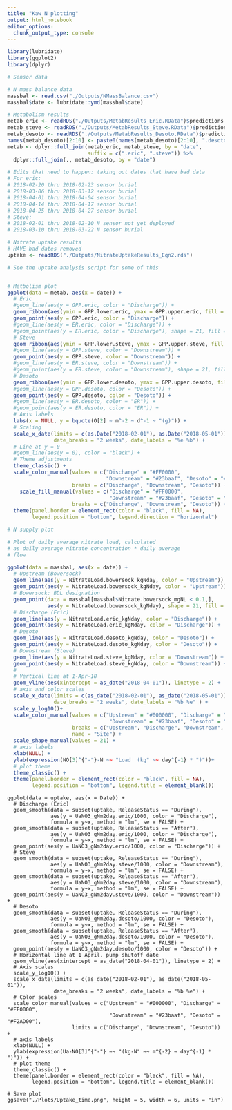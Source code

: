 ```yaml
---
title: "Kaw N plotting"
output: html_notebook
editor_options: 
  chunk_output_type: console
---
```


```r
library(lubridate)
library(ggplot2)
library(dplyr)
```

```r
# Sensor data

# N mass balance data
massbal <- read.csv("./Outputs/NMassBalance.csv")
massbal$date <- lubridate::ymd(massbal$date)

# Metabolism results
metab_eric <- readRDS("./Outputs/MetabResults_Eric.RData")$predictions
metab_steve <- readRDS("./Outputs/MetabResults_Steve.RData")$predictions
metab_desoto <- readRDS("./Outputs/MetabResults_Desoto.RData")$predictions
names(metab_desoto)[2:10] <- paste0(names(metab_desoto)[2:10], ".desoto")
metab <- dplyr::full_join(metab_eric, metab_steve, by = "date", 
                          suffix = c(".eric", ".steve")) %>%
  dplyr::full_join(., metab_desoto, by = "date")

# Edits that need to happen: taking out dates that have bad data
# For eric:
# 2018-02-20 thru 2018-02-23 sensor burial
# 2018-03-06 thru 2018-03-12 sensor burial
# 2018-04-01 thru 2018-04-04 sensor burial
# 2018-04-14 thru 2018-04-17 sensor burial
# 2018-04-25 thru 2018-04-27 sensor burial
# Steve:
# 2018-02-01 thru 2018-02-10 N sensor not yet deployed
# 2018-03-10 thru 2018-03-22 N sensor burial

# Nitrate uptake results
# HAVE bad dates removed
uptake <- readRDS("./Outputs/NitrateUptakeResults_Eqn2.rds")
```

```r
# See the uptake analysis script for some of this
```

```r
```

```r
# Metbolism plot
ggplot(data = metab, aes(x = date)) +
  # Eric
  #geom_line(aes(y = GPP.eric, color = "Discharge")) +
  geom_ribbon(aes(ymin = GPP.lower.eric, ymax = GPP.upper.eric, fill = "Discharge"), alpha = 0.15) +
  geom_point(aes(y = GPP.eric, color = "Discharge")) +
  #geom_line(aes(y = ER.eric, color = "Discharge")) +
  #geom_point(aes(y = ER.eric, color = "Discharge"), shape = 21, fill = "white") +
  # Steve
  geom_ribbon(aes(ymin = GPP.lower.steve, ymax = GPP.upper.steve, fill = "Downstream"), alpha = 0.15) +
  #geom_line(aes(y = GPP.steve, color = "Downstream")) +
  geom_point(aes(y = GPP.steve, color = "Downstream")) +
  #geom_line(aes(y = ER.steve, color = "Downstream")) +
  #geom_point(aes(y = ER.steve, color = "Downstream"), shape = 21, fill = "white") +
  # Desoto
  geom_ribbon(aes(ymin = GPP.lower.desoto, ymax = GPP.upper.desoto, fill = "Desoto"), alpha = 0.15) +
  #geom_line(aes(y = GPP.desoto, color = "Desoto")) +
  geom_point(aes(y = GPP.desoto, color = "Desoto")) +
  #geom_line(aes(y = ER.desoto, color = "ER")) +
  #geom_point(aes(y = ER.desoto, color = "ER")) +
  # Axis labels
  labs(x = NULL, y = bquote(O[2] ~ m^-2 ~ d^-1 ~ "(g)")) +
  # Scaling
  scale_x_date(limits = c(as.Date("2018-02-01"), as.Date("2018-05-01")), 
               date_breaks = "2 weeks", date_labels = "%e %b") +
  # Line at y = 0
  #geom_line(aes(y = 0), color = "black") +
  # Theme adjustments
  theme_classic() +
  scale_color_manual(values = c("Discharge" = "#FF0000", 
                                "Downstream" = "#23baaf", "Desoto" = "#F2AD00"),
                     breaks = c("Discharge", "Downstream", "Desoto")) +
    scale_fill_manual(values = c("Discharge" = "#FF0000", 
                                 "Downstream" = "#23baaf", "Desoto" = "#F2AD00"),
                     breaks = c("Discharge", "Downstream", "Desoto")) +
  theme(panel.border = element_rect(color = "black", fill = NA),
        legend.position = "bottom", legend.direction = "horizontal")

# N supply plot

# Plot of daily average nitrate load, calculated 
# as daily average nitrate concentration * daily average
# flow

ggplot(data = massbal, aes(x = date)) +
  # Upstream (Bowersock)
  geom_line(aes(y = NitrateLoad.bowersock_kgNday, color = "Upstream")) +
  geom_point(aes(y = NitrateLoad.bowersock_kgNday, color = "Upstream")) +
  # Bowersock: BDL designation
  geom_point(data = massbal[massbal$Nitrate.bowersock_mgNL < 0.1,],
             aes(y = NitrateLoad.bowersock_kgNday), shape = 21, fill = "white") +
  # Discharge (Eric)
  geom_line(aes(y = NitrateLoad.eric_kgNday, color = "Discharge")) +
  geom_point(aes(y = NitrateLoad.eric_kgNday, color = "Discharge")) +
  # Desoto
  geom_line(aes(y = NitrateLoad.desoto_kgNday, color = "Desoto")) +
  geom_point(aes(y = NitrateLoad.desoto_kgNday, color = "Desoto")) +
  # Downstream (Steve)
  geom_line(aes(y = NitrateLoad.steve_kgNday, color = "Downstream")) +
  geom_point(aes(y = NitrateLoad.steve_kgNday, color = "Downstream")) +
  #
  # Vertical line at 1-Apr-18
  geom_vline(aes(xintercept = as_date("2018-04-01")), linetype = 2) +
  # axis and color scales
  scale_x_date(limits = c(as_date("2018-02-01"), as_date("2018-05-01")),
               date_breaks = "2 weeks", date_labels = "%b %e" ) + 
  scale_y_log10()+
  scale_color_manual(values = c("Upstream" = "#000000", "Discharge" = "#FF0000", 
                                 "Downstream" = "#23baaf", "Desoto" = "#F2AD00"),
                     breaks = c("Upstream", "Discharge", "Downstream", "Desoto"),
                     name = "Site") +
  scale_shape_manual(values = 21) +
  # axis labels
  xlab(NULL) + 
  ylab(expression(NO[3]^{"-"}-N ~~ "Load  (kg" ~~ day^{-1} * ")"))+
  # plot theme
  theme_classic() +
  theme(panel.border = element_rect(color = "black", fill = NA),
        legend.position = "bottom", legend.title = element_blank())
```

```Fig
ggplot(data = uptake, aes(x = Date)) +
  # Discharge (Eric)
  geom_smooth(data = subset(uptake, ReleaseStatus == "During"), 
              aes(y = UaNO3_gNm2day.eric/1000, color = "Discharge"), 
              formula = y~x, method = "lm", se = FALSE) +
  geom_smooth(data = subset(uptake, ReleaseStatus == "After"), 
              aes(y = UaNO3_gNm2day.eric/1000, color = "Discharge"), 
              formula = y~x, method = "lm", se = FALSE) +
  geom_point(aes(y = UaNO3_gNm2day.eric/1000, color = "Discharge")) +
  # Steve
  geom_smooth(data = subset(uptake, ReleaseStatus == "During"), 
              aes(y = UaNO3_gNm2day.steve/1000, color = "Downstream"), 
              formula = y~x, method = "lm", se = FALSE) +
  geom_smooth(data = subset(uptake, ReleaseStatus == "After"), 
              aes(y = UaNO3_gNm2day.steve/1000, color = "Downstream"), 
              formula = y~x, method = "lm", se = FALSE) +
  geom_point(aes(y = UaNO3_gNm2day.steve/1000, color = "Downstream")) +
  # Desoto
  geom_smooth(data = subset(uptake, ReleaseStatus == "During"), 
              aes(y = UaNO3_gNm2day.desoto/1000, color = "Desoto"), 
              formula = y~x, method = "lm", se = FALSE) +
  geom_smooth(data = subset(uptake, ReleaseStatus == "After"), 
              aes(y = UaNO3_gNm2day.desoto/1000, color = "Desoto"), 
              formula = y~x, method = "lm", se = FALSE) +
  geom_point(aes(y = UaNO3_gNm2day.desoto/1000, color = "Desoto")) +
  # Horizontal line at 1 April, pump shutoff date
  geom_vline(aes(xintercept = as_date("2018-04-01")), linetype = 2) +
  # Axis scales
  scale_y_log10() +
  scale_x_date(limits = c(as_date("2018-02-01"), as_date("2018-05-01")),
               date_breaks = "2 weeks", date_labels = "%b %e") + 
  # Color scales
  scale_color_manual(values = c("Upstream" = "#000000", "Discharge" = "#FF0000", 
                                 "Downstream" = "#23baaf", "Desoto" = "#F2AD00"),
                     limits = c("Discharge", "Downstream", "Desoto")) +
  # axis labels
  xlab(NULL) + 
  ylab(expression(Ua-NO[3]^{"-"} ~~ "(kg-N" ~~ m^{-2} ~ day^{-1} * ")")) +
  # plot theme
  theme_classic() +
  theme(panel.border = element_rect(color = "black", fill = NA),
        legend.position = "bottom", legend.title = element_blank())

# Save plot
ggsave("./Plots/Uptake_time.png", height = 5, width = 6, units = "in")
```
